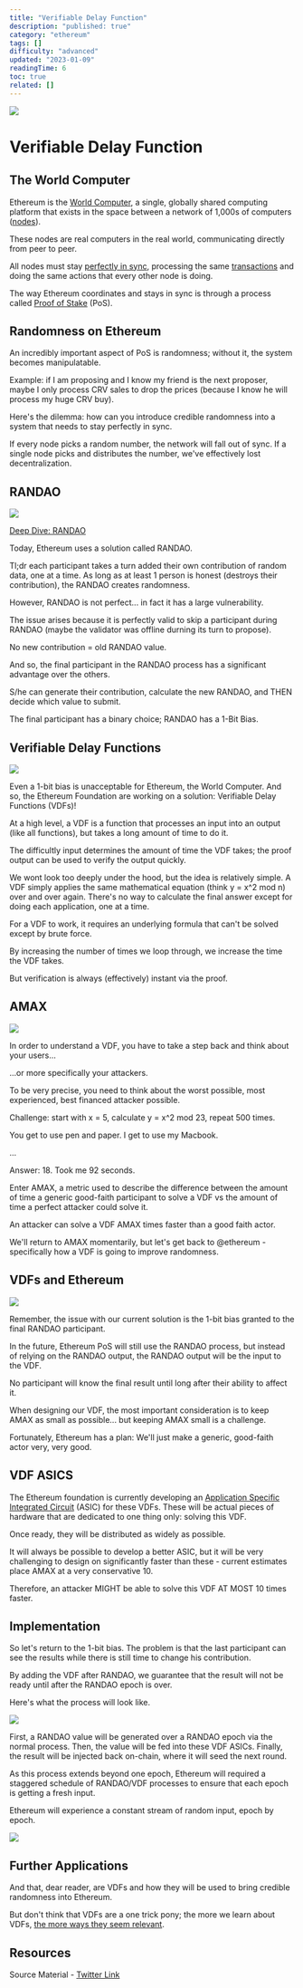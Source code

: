 ```yaml
---
title: "Verifiable Delay Function"
description: "published: true"
category: "ethereum"
tags: []
difficulty: "advanced"
updated: "2023-01-09"
readingTime: 6
toc: true
related: []
---
```


![](/images/vdf-1.png)

# Verifiable Delay Function

## The World Computer

Ethereum is the [World Computer](https://inevitableeth.com/home/ethereum/world-computer), a single, globally shared computing platform that exists in the space between a network of 1,000s of computers ([nodes](https://inevitableeth.com/home/ethereum/node)).

These nodes are real computers in the real world, communicating directly from peer to peer.

All nodes must stay [perfectly in sync](https://inevitableeth.com/en/home/ethereum/network), processing the same [transactions](https://inevitableeth.com/home/ethereum/transaction) and doing the same actions that every other node is doing.

The way Ethereum coordinates and stays in sync is through a process called [Proof of Stake](https://inevitableeth.com/home/ethereum/pos) (PoS).

## Randomness on Ethereum

An incredibly important aspect of PoS is randomness; without it, the system becomes manipulatable.

Example: if I am proposing and I know my friend is the next proposer, maybe I only process CRV sales to drop the prices (because I know he will process my huge CRV buy).

Here's the dilemma: how can you introduce credible randomness into a system that needs to stay perfectly in sync.

If every node picks a random number, the network will fall out of sync. If a single node picks and distributes the number, we've effectively lost decentralization.

## RANDAO

![](/images/vdf-3.png)

[Deep Dive: RANDAO](https://inevitableeth.com/home/ethereum/randao)

Today, Ethereum uses a solution called RANDAO.

Tl;dr each participant takes a turn added their own contribution of random data, one at a time. As long as at least 1 person is honest (destroys their contribution), the RANDAO creates randomness.

However, RANDAO is not perfect... in fact it has a large vulnerability.

The issue arises because it is perfectly valid to skip a participant during RANDAO (maybe the validator was offline durning its turn to propose).

No new contribution = old RANDAO value.

And so, the final participant in the RANDAO process has a significant advantage over the others.

S/he can generate their contribution, calculate the new RANDAO, and THEN decide which value to submit.

The final participant has a binary choice; RANDAO has a 1-Bit Bias.

## Verifiable Delay Functions

![](/images/vdf-1.png)

Even a 1-bit bias is unacceptable for Ethereum, the World Computer. And so, the Ethereum Foundation are working on a solution: Verifiable Delay Functions (VDFs)!

At a high level, a VDF is a function that processes an input into an output (like all functions), but takes a long amount of time to do it. 

The difficultly input determines the amount of time the VDF takes; the proof output can be used to verify the output quickly.

We wont look too deeply under the hood, but the idea is relatively simple. A VDF simply applies the same mathematical equation (think y = x^2 mod n) over and over again. There's no way to calculate the final answer except for doing each application, one at a time.

For a VDF to work, it requires an underlying formula that can't be solved except by brute force. 

By increasing the number of times we loop through, we increase the time the VDF takes.

But verification is always (effectively) instant via the proof.

## AMAX

![](/images/vdf-2.png)

In order to understand a VDF, you have to take a step back and think about your users...

...or more specifically your attackers.

To be very precise, you need to think about the worst possible, most experienced, best financed attacker possible.

Challenge: start with x = 5, calculate y = x^2 mod 23, repeat 500 times.

You get to use pen and paper. I get to use my Macbook.

...

Answer: 18. Took me 92 seconds.

Enter AMAX, a metric used to describe the difference between the amount of time a generic good-faith participant to solve a VDF vs the amount of time a perfect attacker could solve it.

An attacker can solve a VDF AMAX times faster than a good faith actor.

We'll return to AMAX momentarily, but let's get back to @ethereum - specifically how a VDF is going to improve randomness.

## VDFs and Ethereum

![](/images/vdf-4.png)

Remember, the issue with our current solution is the 1-bit bias granted to the final RANDAO participant.

In the future, Ethereum PoS will still use the RANDAO process, but instead of relying on the RANDAO output, the RANDAO output will be the input to the VDF.

No participant will know the final result until long after their ability to affect it.

When designing our VDF, the most important consideration is to keep AMAX as small as possible... but keeping AMAX small is a challenge.

Fortunately, Ethereum has a plan: We'll just make a generic, good-faith actor very, very good.

## VDF ASICS

The Ethereum foundation is currently developing an [Application Specific Integrated Circuit](https://en.wikipedia.org/wiki/Application-specific_integrated_circuit) (ASIC) for these VDFs. These will be actual pieces of hardware that are dedicated to one thing only: solving this VDF.

Once ready, they will be distributed as widely as possible.

It will always be possible to develop a better ASIC, but it will be very challenging to design on significantly faster than these - current estimates place AMAX at a very conservative 10.

Therefore, an attacker MIGHT be able to solve this VDF AT MOST 10 times faster.

## Implementation

So let's return to the 1-bit bias. The problem is that the last participant can see the results while there is still time to change his contribution.

By adding the VDF after RANDAO, we guarantee that the result will not be ready until after the RANDAO epoch is over.

Here's what the process will look like.

![](/images/vdf-5.png)

First, a RANDAO value will be generated over a RANDAO epoch via the normal process. Then, the value will be fed into these VDF ASICs. Finally, the result will be injected back on-chain, where it will seed the next round.

As this process extends beyond one epoch, Ethereum will required a staggered schedule of RANDAO/VDF processes to ensure that each epoch is getting a fresh input.

Ethereum will experience a constant stream of random input, epoch by epoch.

![](/images/vdf-6.png)

## Further Applications

And that, dear reader, are VDFs and how they will be used to bring credible randomness into Ethereum.

But don't think that VDFs are a one trick pony; the more we learn about VDFs, [the more ways they seem relevant](https://vdfresearch.org/).

## Resources

Source Material - [Twitter Link](https://twitter.com/logarithmicrex/status/1611774255360008192)
